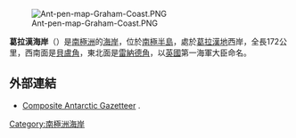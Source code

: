 [[Image:Ant-pen-map-Graham-Coast.PNG|thumb]]

{{coord|65|45|S|64|00|W|scale:2000000|display=title}}

'''葛拉漢海岸'''（{{lang-en|Graham Coast}}）是[[南極洲|南極洲]]的[[海岸|海岸]]，位於[[南極半島|南極半島]]，處於[[葛拉漢地|葛拉漢地]]西岸，全長172公里，西南面是[[貝盧角|貝盧角]]，東北面是[[雷納德角|雷納德角]]，以[[英國|英國]]第一海軍大臣命名。

==外部連結==
* [http://data.aad.gov.au/aadc/gaz/scar/ Composite Antarctic Gazetteer] {{WebCite|url=https://www.webcitation.org/5ug2CfC7m?url=http://data.aad.gov.au/aadc/gaz/scar/ |date=20101202140255 |dateformat=iso }}.

{{DEFAULTSORT:Graham Coast}}
[[Category:南極洲海岸|Category:南極洲海岸]]


{{GrahamCoast-geo-stub}}